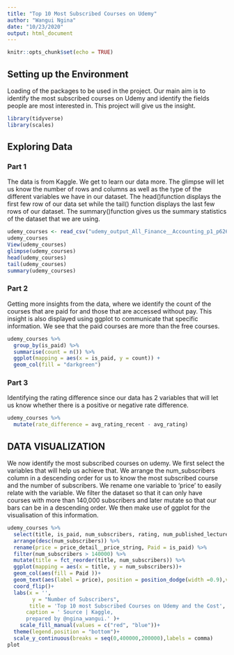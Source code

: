 ```yaml
---
title: "Top 10 Most Subscribed Courses on Udemy"
author: "Wangui Ngina"
date: "10/23/2020"
output: html_document
---
```


```r
knitr::opts_chunk$set(echo = TRUE)
```

## Setting up the Environment
Loading of the packages to be used in the project. Our main aim is to identify the most subscribed courses on Udemy and identify the fields people are most interested in. This project will give us the insight.


```r
library(tidyverse)
library(scales)

```

## Exploring Data
### Part 1

The data is from Kaggle. We get to learn our data more. The glimpse will let us know the number of rows and columns as well as the type of the different variables we have in our dataset.
The head()function displays the first few row of our data set while the tail() function displays the last few rows of our dataset. The summary()function gives us the summary statistics of the dataset that we are using.

```r
udemy_courses <- read_csv("udemy_output_All_Finance__Accounting_p1_p626.csv")
udemy_courses
View(udemy_courses)
glimpse(udemy_courses)
head(udemy_courses)
tail(udemy_courses)
summary(udemy_courses)
```
### Part 2
Getting more insights from the data, where we identify the count of the courses that are paid for and those that are accessed without pay. This insight is also displayed using ggplot to communicate that specific information. We see that the paid courses are more than the free courses.
```r
udemy_courses %>% 
  group_by(is_paid) %>% 
  summarise(count = n()) %>% 
  ggplot(mapping = aes(x = is_paid, y = count)) + 
  geom_col(fill = "darkgreen")

```

### Part 3
Identifying the rating difference since our data has 2 variables that will let us know whether there is a positive or negative rate difference.
```r
udemy_courses %>% 
  mutate(rate_difference = avg_rating_recent - avg_rating)


```
## DATA VISUALIZATION
We now identify the most subscribed courses on udemy. We first select the variables that will help us achieve that. We arrange the num_subscribers column in a descending order for us to know the most subscribed course and the number of subscribers. We rename one variable to 'price' to easily relate with the variable. We filter the dataset so that it can only have courses with more than 140,000 subscribers and later mutate so that our bars can be in a descending order. We then make use of ggplot for the visualisation of this information.
```r
udemy_courses %>% 
  select(title, is_paid, num_subscribers, rating, num_published_lectures, price_detail__price_string) %>% 
  arrange(desc(num_subscribers)) %>% 
  rename(price = price_detail__price_string, Paid = is_paid) %>% 
  filter(num_subscribers > 140000) %>% 
  mutate(title = fct_reorder(title, num_subscribers)) %>% 
  ggplot(mapping = aes(x = title, y = num_subscribers))+
  geom_col(aes(fill = Paid ))+
  geom_text(aes(label = price), position = position_dodge(width =0.9),vjust = 0.5, hjust = -0.01)+
  coord_flip()+
  labs(x = '',
        y = "Number of Subscribers",
       title = 'Top 10 most Subscribed Courses on Udemy and the Cost',
      caption = ' Source | Kaggle,
      prepared by @ngina_wangui.' )+
    scale_fill_manual(values = c("red", "blue"))+
  theme(legend.position = "bottom")+
  scale_y_continuous(breaks = seq(0,400000,200000),labels = comma)
plot

```

